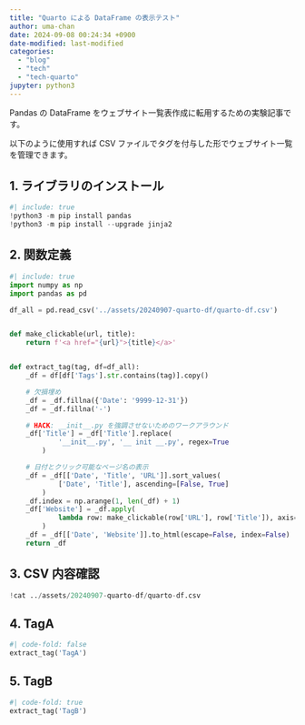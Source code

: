 ```yaml
---
title: "Quarto による DataFrame の表示テスト"
author: uma-chan
date: 2024-09-08 00:24:34 +0900
date-modified: last-modified
categories:
  - "blog"
  - "tech"
  - "tech-quarto"
jupyter: python3
---
```


Pandas の DataFrame をウェブサイト一覧表作成に転用するための実験記事です。

以下のように使用すれば CSV ファイルでタグを付与した形でウェブサイト一覧を管理できます。

## 1. ライブラリのインストール

```python
#| include: true
!python3 -m pip install pandas
!python3 -m pip install --upgrade jinja2
```

## 2. 関数定義

```python
#| include: true
import numpy as np
import pandas as pd

df_all = pd.read_csv('../assets/20240907-quarto-df/quarto-df.csv')


def make_clickable(url, title):
    return f'<a href="{url}">{title}</a>'


def extract_tag(tag, df=df_all):
    _df = df[df['Tags'].str.contains(tag)].copy()

    # 欠損埋め
    _df = _df.fillna({'Date': '9999-12-31'})
    _df = _df.fillna('-')

    # HACK: __init__.py を強調させないためのワークアラウンド
    _df['Title'] = _df['Title'].replace(
            '__init__.py', '__ init __.py', regex=True
        )

    # 日付とクリック可能なページ名の表示
    _df = _df[['Date', 'Title', 'URL']].sort_values(
            ['Date', 'Title'], ascending=[False, True]
        )
    _df.index = np.arange(1, len(_df) + 1)
    _df['Website'] = _df.apply(
            lambda row: make_clickable(row['URL'], row['Title']), axis=1
        )
    _df = _df[['Date', 'Website']].to_html(escape=False, index=False)
    return _df
```

## 3. CSV 内容確認

```python
!cat ../assets/20240907-quarto-df/quarto-df.csv
```

## 4. TagA

```python
#| code-fold: false
extract_tag('TagA')
```

## 5. TagB

```python
#| code-fold: true
extract_tag('TagB')
```
